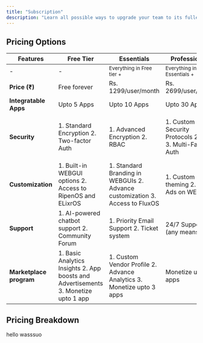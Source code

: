 ```yaml
---
title: "Subscription"
description: "Learn all possible ways to upgrade your team to its fullest with our tailored pricing plans."
---
```


## Pricing Options

| Features                | Free Tier                                                                                                                | Essentials                                                                                                                                          | Professionals                                                                                                       | Premium                                              | Enterprise                                             |
| ----------------------- | ------------------------------------------------------------------------------------------------------------------------ | --------------------------------------------------------------------------------------------------------------------------------------------------- | ------------------------------------------------------------------------------------------------------------------- | ---------------------------------------------------- | ------------------------------------------------------ |
| -                       | -                                                                                                                        | <sup>Everything in Free tier +</sup>                                                                                                                | <sup>Everything in Essentials +</sup>                                                                               | <sup>Everything in Professionals +</sup>             | <sup>Everything in Premium +</sup>                     |
| **Price (₹)**           | Free forever                                                                                                             | Rs. 1299/user/month                                                                                                                                 | Rs. 2699/user/month                                                                                                 | Rs. 3899/user/month                                  | Contact Sales                                          |
| **Integratable Apps**   | Upto 5 Apps                                                                                                              | Upto 10 Apps                                                                                                                                        | Upto 30 Apps                                                                                                        | Upto 50 Apps                                         | Unlimited                                              |
| **Security**            | 1. Standard Encryption                          2. Two-factor Auth                                                       | 1. Advanced Encryption                          2. RBAC                                                                                             | 1. Custom Security Protocols                        2. SSO                                     3. Multi-Factor Auth | Fully Integrated Security Suite (Compliance, Audits) | Advanced Security with top priority (Enterprise-grade) |
| **Customization**       | 1. Built-in WEBGUI options                            2. Access to RipenOS and ELixrOS                                   | 1. Standard Branding in WEBGUIs                              2. Advance customization                         3. Access to FluxOS                   | 1. Custom UI and theming               2. No Ads on WEBGUIs                                                         | Advance Branding in WEBGUIs                          | Fully Branded, White-Label Options                     |
| **Support**             | 1. AI-powered chatbot support                 2. Community Forum                                                         | 1. Priority Email Support                      2. Ticket system                                                                                     | 24/7 Support (any means)                                                                                            | -                                                    | -                                                      |
| **Marketplace program** | 1. Basic Analytics Insights                    2. App boosts and Advertisements                   3. Monetize upto 1 app | 1. Custom Vendor Profile                                                2. Advance Analytics                                3. Monetize upto 3 apps | Monetize upto 5 apps                                                                                                | Monetize upto 10 apps                                | Monetize upto unlimited apps                           |

## Pricing Breakdown

<AccordionGroup>
  <Accordion title="New Accordion" defaultOpen="false">
    hello
  </Accordion>

  <Accordion title="New Accordion" defaultOpen="false">
    wasssuo
  </Accordion>
</AccordionGroup>

##